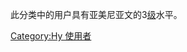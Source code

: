 {{Empty category}}
此分类中的用户具有亚美尼亚文的3[[Wikipedia:巴別#開始使用巴別語言模板|级]]水平。

[[Category:Hy_使用者|Category:Hy 使用者]]